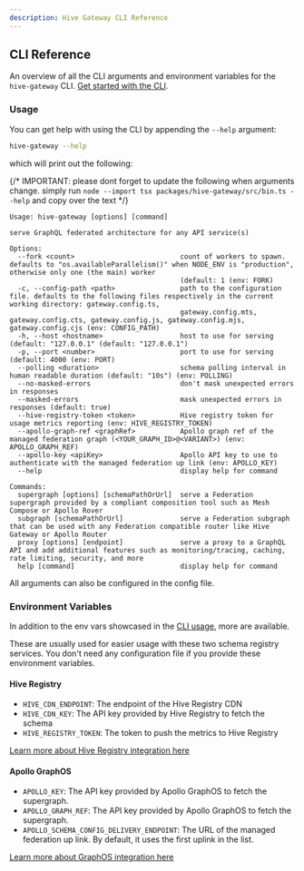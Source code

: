 ```yaml
---
description: Hive Gateway CLI Reference
---
```



## CLI Reference

An overview of all the CLI arguments and environment variables for the `hive-gateway` CLI.
[Get started with the CLI](/v1/serve/introduction).

### Usage

You can get help with using the CLI by appending the `--help` argument:

```sh
hive-gateway --help
```

which will print out the following:

{/* IMPORTANT: please dont forget to update the following when arguments change. simply run `node --import tsx packages/hive-gateway/src/bin.ts --help` and copy over the text */}

```
Usage: hive-gateway [options] [command]

serve GraphQL federated architecture for any API service(s)

Options:
  --fork <count>                          count of workers to spawn. defaults to "os.availableParallelism()" when NODE_ENV is "production", otherwise only one (the main) worker
                                          (default: 1 (env: FORK)
  -c, --config-path <path>                path to the configuration file. defaults to the following files respectively in the current working directory: gateway.config.ts,
                                          gateway.config.mts, gateway.config.cts, gateway.config.js, gateway.config.mjs, gateway.config.cjs (env: CONFIG_PATH)
  -h, --host <hostname>                   host to use for serving (default: "127.0.0.1" (default: "127.0.0.1")
  -p, --port <number>                     port to use for serving (default: 4000 (env: PORT)
  --polling <duration>                    schema polling interval in human readable duration (default: "10s") (env: POLLING)
  --no-masked-errors                      don't mask unexpected errors in responses
  --masked-errors                         mask unexpected errors in responses (default: true)
  --hive-registry-token <token>           Hive registry token for usage metrics reporting (env: HIVE_REGISTRY_TOKEN)
  --apollo-graph-ref <graphRef>           Apollo graph ref of the managed federation graph (<YOUR_GRAPH_ID>@<VARIANT>) (env: APOLLO_GRAPH_REF)
  --apollo-key <apiKey>                   Apollo API key to use to authenticate with the managed federation up link (env: APOLLO_KEY)
  --help                                  display help for command

Commands:
  supergraph [options] [schemaPathOrUrl]  serve a Federation supergraph provided by a compliant composition tool such as Mesh Compose or Apollo Rover
  subgraph [schemaPathOrUrl]              serve a Federation subgraph that can be used with any Federation compatible router like Hive Gateway or Apollo Router
  proxy [options] [endpoint]              serve a proxy to a GraphQL API and add additional features such as monitoring/tracing, caching, rate limiting, security, and more
  help [command]                          display help for command
```

<Callout>All arguments can also be configured in the config file.</Callout>

### Environment Variables

In addition to the env vars showcased in the [CLI usage](#usage), more are available.

These are usually used for easier usage with these two schema registry services. You don't need any
configuration file if you provide these environment variables.

#### Hive Registry

- `HIVE_CDN_ENDPOINT`: The endpoint of the Hive Registry CDN
- `HIVE_CDN_KEY`: The API key provided by Hive Registry to fetch the schema
- `HIVE_REGISTRY_TOKEN`: The token to push the metrics to Hive Registry

[Learn more about Hive Registry integration here](/v1/serve/schema-registry/hive#publishing-subgraphs-to-hive-cdn)

#### Apollo GraphOS

- `APOLLO_KEY`: The API key provided by Apollo GraphOS to fetch the supergraph.
- `APOLLO_GRAPH_REF`: The API key provided by Apollo GraphOS to fetch the supergraph.
- `APOLLO_SCHEMA_CONFIG_DELIVERY_ENDPOINT`: The URL of the managed federation up link. By default,
  it uses the first uplink in the list.

[Learn more about GraphOS integration here](/v1/serve/schema-registry/graphos)
